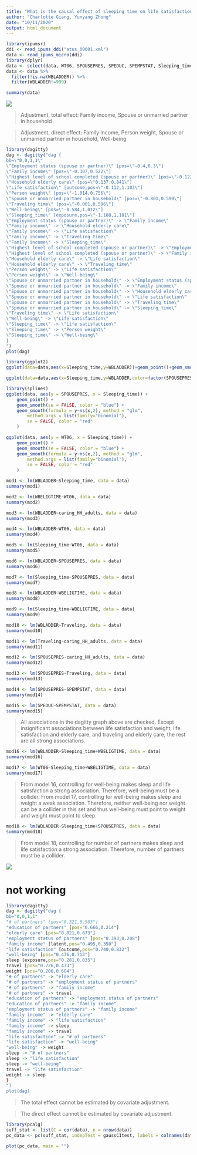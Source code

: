 ---
title: "What is the causal effect of sleeping time on life satisfaction?"
author: "Charlotte Giang, Yunyang Zhong"
date: "10/11/2020"
output: html_document
---

```{r,eval=TRUE, warning=FALSE, message=FALSE}
library(ipumsr)
ddi <- read_ipums_ddi("atus_00001.xml")
data <- read_ipums_micro(ddi)
library(dplyr) 
data <- select(data, WT06, SPOUSEPRES, SPEDUC, SPEMPSTAT, Sleeping_time, Traveling, FAMINCOME, WBLADDER, WBELIGTIME, caring_HH_adults)
data <- data %>%
  filter(!is.na(WBLADDER)) %>%
  filter(WBLADDER!=999)
```

```{r}
summary(data)
```

![](dag2.png)

> Adjustment, total effect: Family income, Spouse or unmarried partner in household

> Adjustment, direct effect: Family income, Person weight, Spouse or unmarried partner in household, Well-being

```{r, echo=FALSE, message=FALSE, eval=FALSE}
library(dagitty)
dag <- dagitty("dag {
bb=\"0,0,1,1\"
\"Employment status (spouse or partner)\" [pos=\"-0.4,0.3\"]
\"Family income\" [pos=\"-0.307,0.522\"]
\"Highest level of school completed (spouse or partner)\" [pos=\"-0.122,0.392\"]
\"Household elderly care\" [pos=\"0.137,0.841\"]
\"Life satisfaction\" [outcome,pos=\"-0.112,1.103\"]
\"Person weight\" [pos=\"-1.014,0.756\"]
\"Spouse or unmarried partner in household\" [pos=\"-0.801,0.599\"]
\"Traveling time\" [pos=\"-0.001,0.596\"]
\"Well-being\" [pos=\"-0.584,1.012\"]
\"Sleeping_time\" [exposure,pos=\"-1.108,1.101\"]
\"Employment status (spouse or partner)\" -> \"Family income\"
\"Family income\" -> \"Household elderly care\"
\"Family income\" -> \"Life satisfaction\"
\"Family income\" -> \"Traveling time\"
\"Family income\" -> \"Sleeping_time\"
\"Highest level of school completed (spouse or partner)\" -> \"Employment status (spouse or partner)\"
\"Highest level of school completed (spouse or partner)\" -> \"Family income\"
\"Household elderly care\" -> \"Life satisfaction\"
\"Household elderly care\" -> \"Traveling time\"
\"Person weight\" -> \"Life satisfaction\"
\"Person weight\" -> \"Well-being\"
\"Spouse or unmarried partner in household\" -> \"Employment status (spouse or partner)\"
\"Spouse or unmarried partner in household\" -> \"Family income\"
\"Spouse or unmarried partner in household\" -> \"Household elderly care\"
\"Spouse or unmarried partner in household\" -> \"Life satisfaction\"
\"Spouse or unmarried partner in household\" -> \"Traveling time\"
\"Spouse or unmarried partner in household\" -> \"Sleeping_time\"
\"Traveling time\" -> \"Life satisfaction\"
\"Well-being\" -> \"Life satisfaction\"
\"Sleeping_time\" -> \"Life satisfaction\"
\"Sleeping_time\" -> \"Person weight\"
\"Sleeping_time\" -> \"Well-being\"
}
")
plot(dag)
```

```{r}
library(ggplot2)
ggplot(data=data,aes(x=Sleeping_time,y=WBLADDER))+geom_point()+geom_smooth()
```

```{r}
ggplot(data=data,aes(x=Sleeping_time,y=WBLADDER,color=factor(SPOUSEPRES)))+geom_point()+geom_smooth()
```

```{r}
library(splines)
ggplot(data, aes(y = SPOUSEPRES, x = Sleeping_time)) +
    geom_point() +
    geom_smooth(se = FALSE, color = "blue") +
    geom_smooth(formula = y~ns(x,2), method = "glm",
        method.args = list(family="binomial"),
        se = FALSE, color = "red"
    )

ggplot(data, aes(y = WT06, x = Sleeping_time)) +
    geom_point() +
    geom_smooth(se = FALSE, color = "blue") +
    geom_smooth(formula = y~ns(x,2), method = "glm",
        method.args = list(family="binomial"),
        se = FALSE, color = "red"
    )
```

```{r, message=FALSE}
mod1 <- lm(WBLADDER~Sleeping_time, data = data)
summary(mod1)

mod2 <- lm(WBELIGTIME~WT06, data = data)
summary(mod2)
```

```{r}
mod3 <- lm(WBLADDER~caring_HH_adults, data = data)
summary(mod3)

mod4 <- lm(WBLADDER~WT06, data = data)
summary(mod4)
```

```{r, message=FALSE}
mod5 <- lm(Sleeping_time~WT06, data = data)
summary(mod5)

mod6 <- lm(WBLADDER~SPOUSEPRES, data = data)
summary(mod6)

mod7 <- lm(Sleeping_time~SPOUSEPRES, data = data)
summary(mod7)

mod8 <- lm(WBLADDER~WBELIGTIME, data = data)
summary(mod8)

mod9 <- lm(Sleeping_time~WBELIGTIME, data = data)
summary(mod9)

mod10 <- lm(WBLADDER~Traveling, data = data)
summary(mod10)
```

```{r}
mod11 <- lm(Traveling~caring_HH_adults, data = data)
summary(mod11)
```

```{r}
mod12 <- lm(SPOUSEPRES~caring_HH_adults, data = data)
summary(mod12)

mod13 <- lm(SPOUSEPRES~Traveling, data = data)
summary(mod13)

mod14 <- lm(SPOUSEPRES~SPEMPSTAT, data = data)
summary(mod14)

mod15 <- lm(SPEDUC~SPEMPSTAT, data = data)
summary(mod15)
```

> All associations in the dagitty graph above are checked. Except insignificant associations between life satisfaction and weight, life satisfaction and elderly care, and traveling and elderly care, the rest are all strong associations.

```{r}
mod16 <- lm(WBLADDER~Sleeping_time+WBELIGTIME, data = data)
summary(mod16)

mod17 <- lm(WT06~Sleeping_time+WBELIGTIME, data = data)
summary(mod17)
```

> From model 16, controlling for well-being makes sleep and life satisfaction a strong association. Therefore, well-being must be a collider. From model 17, controlling for well-being makes sleep and weight a weak association. Therefore, neither well-being nor weight can be a collider in this set and thus well-being must point to weight and weight must point to sleep.

```{r}
mod18 <- lm(WBLADDER~Sleeping_time+SPOUSEPRES, data = data)
summary(mod18)
```

> From model 18, controlling for number of partners makes sleep and life satisfaction a strong association. Therefore, number of partners must be a collider.

![](dagitty-model.png)

# not working
```{r, echo=FALSE, message=FALSE, eval=FALSE}
library(dagitty)
dag <- dagitty("dag {
bb="0,0,1,1"
"# of partners" [pos="0.321,0.503"]
"education of partners" [pos="0.666,0.214"]
"elderly care" [pos="0.821,0.673"]
"employment status of partners" [pos="0.393,0.208"]
"family income" [latent,pos="0.495,0.350"]
"life satisfaction" [outcome,pos="0.740,0.832"]
"well-being" [pos="0.476,0.713"]
sleep [exposure,pos="0.281,0.835"]
travel [pos="0.726,0.433"]
weight [pos="0.200,0.604"]
"# of partners" -> "elderly care"
"# of partners" -> "employment status of partners"
"# of partners" -> "family income"
"# of partners" -> travel
"education of partners" -> "employment status of partners"
"education of partners" -> "family income"
"employment status of partners" -> "family income"
"family income" -> "elderly care"
"family income" -> "life satisfaction"
"family income" -> sleep
"family income" -> travel
"life satisfaction" -> "# of partners"
"life satisfaction" -> "well-being"
"well-being" -> weight
sleep -> "# of partners"
sleep -> "life satisfaction"
sleep -> "well-being"
travel -> "life satisfaction"
weight -> sleep
}
")
plot(dag)
```

> The total effect cannot be estimated by covariate adjustment.

> The direct effect cannot be estimated by covariate adjustment.

```{r}
library(pcalg)
suff_stat <- list(C = cor(data), n = nrow(data))
pc_data <- pc(suff_stat, indepTest = gaussCItest, labels = colnames(data), alpha = 0.01, skel.method = "stable.fast")

plot(pc_data, main = "")
```

